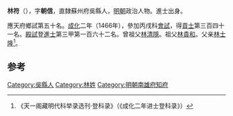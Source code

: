 '''林符'''（{{bd|1437年||？}}），字'''朝信'''，直隸蘇州府吳縣人，[[明朝|明朝]]政治人物。進士出身。

應天府鄉試第五十名。[[成化|成化]]二年（1466年），參加丙戌科[[會試|會試]]，得[[貢士|貢士]]第三百四十一名。[[殿試|殿試]]登[[進士|進士]]第三甲第一百六十二名。曾祖父[[林清隱|林清隱]]。祖父[[林貴和|林貴和]]。父亲[[林士隆|林士隆]]<ref>《天一阁藏明代科举录选刊·登科录》（《成化二年进士登科录》）</ref>。

==参考==
{{reflist}}
{{明朝人物小作品}}
{{成化二年丙戌科殿試金榜}}

[[Category:吳縣人|Category:吳縣人]]
[[Category:林姓|Category:林姓]]
[[Category:明朝南雄府知府|Category:明朝南雄府知府]]